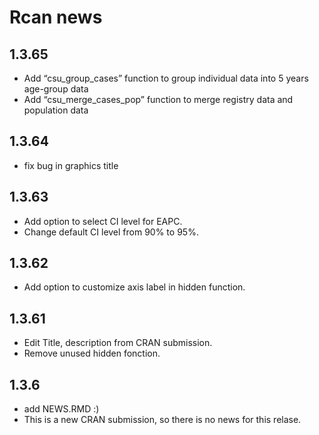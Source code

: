 # Rcan news

## 1.3.65
* Add "csu_group_cases" function to group individual data into 5 years age-group data
* Add "csu_merge_cases_pop" function to merge registry data and population data

## 1.3.64

* fix bug in graphics title

## 1.3.63

* Add option to select CI level for EAPC.
* Change default CI level from 90% to 95%.

## 1.3.62

* Add option to customize axis label in hidden function.

## 1.3.61

* Edit Title, description from CRAN submission.
* Remove unused hidden fonction. 

## 1.3.6

* add NEWS.RMD :)
* This is a new CRAN submission, so there is no news for this relase.
